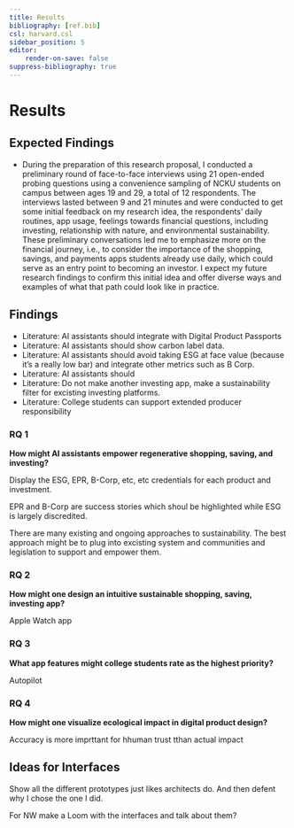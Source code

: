 ```yaml
---
title: Results
bibliography: [ref.bib]
csl: harvard.csl
sidebar_position: 5
editor:
    render-on-save: false
suppress-bibliography: true
---
```


# Results

## Expected Findings

-   During the preparation of this research proposal, I conducted a preliminary round of face-to-face interviews using 21 open-ended probing questions using a convenience sampling of NCKU students on campus between ages 19 and 29, a total of 12 respondents. The interviews lasted between 9 and 21 minutes and were conducted to get some initial feedback on my research idea, the respondents' daily routines, app usage, feelings towards financial questions, including investing, relationship with nature, and environmental sustainability. These preliminary conversations led me to emphasize more on the financial journey, i.e., to consider the importance of the shopping, savings, and payments apps students already use daily, which could serve as an entry point to becoming an investor. I expect my future research findings to confirm this initial idea and offer diverse ways and examples of what that path could look like in practice.

## Findings

-   Literature: AI assistants should integrate with Digital Product Passports
-   Literature: AI assistants should show carbon label data.
-   Literature: AI assistants should avoid taking ESG at face value (because it's a really low bar) and integrate other metrics such as B Corp.
-   Literature: AI assistants should
-   Literature: Do not make another investing app, make a sustainability filter for excisting investing platforms.
-   Literature: College students can support extended producer responsibility

### RQ 1

**How might AI assistants empower regenerative shopping, saving, and investing?**

Display the ESG, EPR, B-Corp, etc, etc credentials for each product and investment.

EPR and B-Corp are success stories which shoul be highlighted while ESG is largely discredited.

There are many existing and ongoing approaches to sustainability. The best approach might be to plug into excisting system and communities and legislation to support and empower them.

### RQ 2

**How might one design an intuitive sustainable shopping, saving, investing app?**

Apple Watch app

### RQ 3

**What app features might college students rate as the highest priority?**

Autopilot

### RQ 4

**How might one visualize ecological impact in digital product design?**

Accuracy is more imprttant for hhuman trust tthan actual impact

## Ideas for Interfaces

Show all the different prototypes just likes architects do. And then defent why I chose the one I did.

For NW make a Loom with the interfaces and talk about them?
